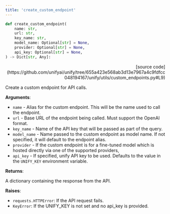 ```yaml
---
title: 'create_custom_endpoint'
---
```


```python
def create_custom_endpoint(
    name: str,
    url: str,
    key_name: str,
    model_name: Optional[str] = None,
    provider: Optional[str] = None,
    api_key: Optional[str] = None,
) -> Dict[str, Any]:
```

<p align="right">[source code](https://github.com/unifyai/unify/tree/655a423e568ab3d13e7967a4c9fdfcc048194167/unify/utils/custom_endpoints.py#L9)</p>

Create a custom endpoint for API calls.

**Arguments**:

- `name` - Alias for the custom endpoint. This will be the name used to call the endpoint.
- `url` - Base URL of the endpoint being called. Must support the OpenAI format.
- `key_name` - Name of the API key that will be passed as part of the query.
- `model_name` - Name passed to the custom endpoint as model name. If not specified, it will default to the endpoint alias.
- `provider` - If the custom endpoint is for a fine-tuned model which is hosted directly via one of the supported providers,
- `api_key` - If specified, unify API key to be used. Defaults to the value in the `UNIFY_KEY` environment variable.



**Returns**:

A dictionary containing the response from the API.



**Raises**:

- `requests.HTTPError`: If the API request fails.
- `KeyError`: If the UNIFY_KEY is not set and no api_key is provided.